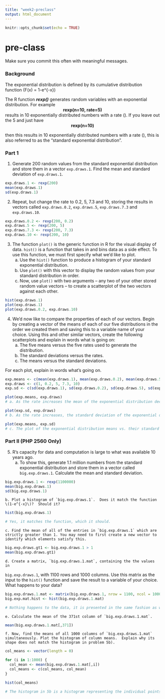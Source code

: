 ---
title: "week2-preclass"
output: html_document
---

```{r setup, include=FALSE}
knitr::opts_chunk$set(echo = TRUE)
```

# pre-class

Make sure you commit this often with meaningful messages. 

### Background

The exponential distribution is defined by its cumulative distribution function
\(F(x) = 1-e^{-\lambda x}\)

The R function ***rexp()*** generates random variables with an exponential distribution. For example 
<center><strong>rexp(n=10, rate=5)</strong> </center>

results in 10 exponentially distributed numbers with a rate \(\lambda=5\). If you leave out the 5 and just have
<center><strong>rexp(n=10) </strong></center>
then this results in 10 exponentially distributed numbers with a rate \(\lambda=1\), this is also referred to as the "standard exponential distribution". 

### Part 1


1. Generate 200 random values from the standard exponential distribution and store them in a vector `exp.draws.1`.  Find the mean and standard deviation of `exp.draws.1`.

```{r}
exp.draws.1 <- rexp(200)
mean(exp.draws.1)
sd(exp.draws.1)
```


2. Repeat, but change the rate to 0.2, 5, 7.3 and 10, storing the results in vectors called  `exp.draws.0.2`,  `exp.draws.5`,  `exp.draws.7.3` and  `exp.draws.10`.

```{r}
exp.draws.0.2 <- rexp(200, 0.2)
exp.draws.5 <- rexp(200, 5)
exp.draws.7.3 <- rexp(200, 7.3)
exp.draws.10 <- rexp(200, 10)
```


3. The function `plot()` is the generic function in R for the visual display of data. `hist()` is a function that takes in and bins data as a side effect. To use this function, we must first specify what we'd like to plot.
    a. Use the `hist()` function to produce a histogram of your standard exponential distribution. 
    b. Use `plot()` with this vector to display the random values from your standard distribution in order.
    c. Now, use `plot()` with two arguments -- any two of your other stored random value vectors -- to create a scatterplot of the two vectors against each other.
  
```{r}
hist(exp.draws.1)
plot(exp.draws.1)
plot(exp.draws.0.2, exp.draws.10)
```


4. We'd now like to compare the properties of each of our vectors. Begin by creating a vector of the means of each of our five distributions in the order we created them and saving this to a variable name of your choice. Using this and other similar vectors, create the following scatterplots and explain in words what is going on:
    a. The five means versus the five rates used to generate the distribution.
    b. The standard deviations versus the rates.
    c. The means versus the standard deviations.

For each plot, explain in words what's going on.

```{r}
exp.means <- c(mean(exp.draws.1), mean(exp.draws.0.2), mean(exp.draws.5), mean(exp.draws.7.3), mean(exp.draws.10))
exp.draws <- c(1, 0.2, 5, 7.3, 10)
exp.sd <- c(sd(exp.draws.1), sd(exp.draws.0.2), sd(exp.draws.5), sd(exp.draws.7.3), sd(exp.draws.10))

plot(exp.means, exp.draws)
# a. As the rate increases the mean of the exponential distribution decreases. 

plot(exp.sd, exp.draws)
# b. As the rate increases, the standard deviation of the exponential distribution decreases, the same pattern as the means vs. rate plot. 

plot(exp.means, exp.sd)
# c. The plot of the exponential distribution means vs. their standard deviations is linear. The mean of each distribution is identical to it's standard deviation. 


```


### Part II (PHP 2560 Only)


5. R's capacity for data and computation is large to what was available 10 years ago. 
    a. To show this, generate 1.1 million numbers from the standard exponential distribution and store them in a vector called `big.exp.draws.1`. Calculate the mean and standard deviation.
    
```{r}
big.exp.draws.1 <- rexp(1100000)
mean(big.exp.draws.1)
sd(big.exp.draws.1)

```

    b. Plot a histogram of `big.exp.draws.1`.  Does it match the function \(1-e^{-x}\)?  Should it? 
```{r}
hist(big.exp.draws.1)

# Yes, it matches the function, which it should.
```
    

    c. Find the mean of all of the entries in `big.exp.draws.1` which are strictly greater than 1. You may need to first create a new vector to identify which elements satisfy this.
    
```{r}
big.exp.draws.gt1 <- big.exp.draws.1 > 1
mean(big.exp.draws.gt1)
```

    d. Create a matrix, `big.exp.draws.1.mat`, containing the the values in 
`big.exp.draws.1`, with 1100 rows and 1000 columns. Use this matrix as the input to the `hist()` function and save the result to a variable of your choice. What happens to your data?
```{r}

big.exp.draws.1.mat <- matrix(big.exp.draws.1, nrow = 1100, ncol = 1000)
big.exp.mat.hist <- hist(big.exp.draws.1.mat)

# Nothing happens to the data, it is presented in the same fashion as when we used the data not in matrix form. 
```


    e. Calculate the mean of the 371st column of `big.exp.draws.1.mat`.
    
```{r}
mean(big.exp.draws.1.mat[,371])
```

    f. Now, find the means of all 1000 columns of `big.exp.draws.1.mat` simultaneously. Plot the histogram of column means.  Explain why its shape does not match the histogram in problem 5b).
    
```{r}
col_means <- vector(length = 0)

for (i in 1:1000) {
  col_mean <- mean(big.exp.draws.1.mat[,i])
  col_means <- c(col_means, col_mean)
}

hist(col_means)

# The histogram in 5b is a histogram representing the individual points sampled from the exponential distribution. This histogram shows the distribution obtained by calculating and plotting the means of the columns of the matrix. Taking the mean of each column of randomly selected elements results in a normal distribution. 
```
  
   

